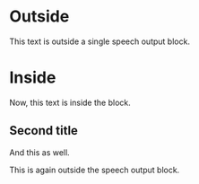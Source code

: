 
# Outside

This text is outside a single speech output block.

<SpeechOutput id="single-block">

# Inside

Now, this text is inside the block.

## Second title

And this as well.

<CustomComponent />

</SpeechOutput>

This is again outside the speech output block.
